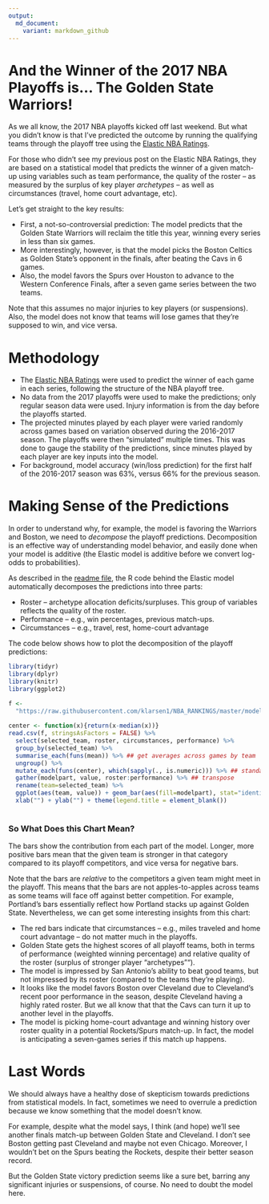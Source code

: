 ```yaml
---
output:
  md_document:
    variant: markdown_github
---
```

  
# And the Winner of the 2017 NBA Playoffs is... The Golden State Warriors!
  
As we all know, the 2017 NBA playoffs kicked off last weekend. But what you didn't know is that I've predicted the outcome by running the qualifying teams through the playoff tree using the [Elastic NBA Ratings](https://github.com/klarsen1/NBA_RANKINGS). 

For those who didn't see my previous post on the Elastic NBA Ratings, they are based on a statistical model that predicts the winner of a given match-up using variables such as team performance, the quality of the roster -- as measured by the surplus of key player *archetypes* -- as well as circumstances (travel, home court advantage, etc).

Let's get straight to the key results:

* First, a not-so-controversial prediction: The model predicts that the Golden State Warriors will reclaim the title this year, winning every series in less than six games.
* More interestingly, however, is that the model picks the Boston Celtics as Golden State's opponent in the finals, after beating the Cavs in 6 games.
* Also, the model favors the Spurs over Houston to advance to the Western Conference Finals, after a seven game series between the two teams.

Note that this assumes no major injuries to key players (or suspensions). Also, the model does not know that teams will lose games that they're supposed to win, and vice versa.

# Methodology

* The [Elastic NBA Ratings](https://github.com/klarsen1/NBA_RANKINGS) were used to predict the winner of each game in each series, following the structure of the NBA playoff tree.
* No data from the 2017 playoffs were used to make the predictions; only regular season data were used. Injury information is from the day before the playoffs started. 
* The projected minutes played by each player were varied randomly across games based on variation observed during the 2016-2017 season. The playoffs were then "simulated" multiple times. This was done to gauge the stability of the predictions, since minutes played by each player are key inputs into the model.
* For background, model accuracy (win/loss prediction) for the first half of the 2016-2017 season was 63%, versus 66% for the previous season.

# Making Sense of the Predictions

In order to understand why, for example, the model is favoring the Warriors and Boston, we need to *decompose* the playoff predictions. Decomposition is an effective way of understanding model behavior, and easily done when your model is additive (the Elastic model is additive before we convert log-odds to probabilities).

As described in the [readme file](https://github.com/klarsen1/NBA_RANKINGS), the R code behind the Elastic model automatically decomposes the predictions into three parts:
 
* Roster -- archetype allocation deficits/surpluses. This group of variables reflects the quality of the roster.
* Performance -- e.g., win percentages, previous match-ups.
* Circumstances -- e.g., travel, rest, home-court advantage
 
The code below shows how to plot the decomposition of the playoff predictions:
 
```r
library(tidyr)
library(dplyr)
library(knitr)
library(ggplot2)

f <-
  "https://raw.githubusercontent.com/klarsen1/NBA_RANKINGS/master/modeldetails/2017_playoff_decomp.CSV"
 
center <- function(x){return(x-median(x))}
read.csv(f, stringsAsFactors = FALSE) %>%
  select(selected_team, roster, circumstances, performance) %>%
  group_by(selected_team) %>%
  summarise_each(funs(mean)) %>% ## get averages across games by team
  ungroup() %>%
  mutate_each(funs(center), which(sapply(., is.numeric))) %>% ## standardize across teams
  gather(modelpart, value, roster:performance) %>% ## transpose
  rename(team=selected_team) %>%
  ggplot(aes(team, value)) + geom_bar(aes(fill=modelpart), stat="identity") + coord_flip() +
  xlab("") + ylab("") + theme(legend.title = element_blank())
 
```

### So What Does this Chart Mean?

The bars show the contribution from each part of the model. Longer, more positive bars mean that the given team is stronger in that category compared to its playoff competitors, and vice versa for negative bars. 

Note that the bars are *relative* to the competitors a given team might meet in the playoff. This means that the bars are not apples-to-apples across teams as some teams will face off against better competition. For example, Portland's bars essentially reflect how Portland stacks up against Golden State. Nevertheless, we can get some interesting insights from this chart:

* The red bars indicate that circumstances -- e.g., miles traveled and home court advantage -- do not matter much in the playoffs.
* Golden State gets the highest scores of all playoff teams, both in terms of performance (weighted winning percentage) and relative quality of the roster (surplus of stronger player "archetypes"").
* The model is impressed by San Antonio's ability to beat good teams, but not impressed by its roster (compared to the teams they're playing).
* It looks like the model favors Boston over Cleveland due to Cleveland's recent poor performance in the season, despite Cleveland having a highly rated roster. But we all know that that the Cavs can turn it up to another level in the playoffs.
* The model is picking home-court advantage and winning history over roster quality in a potential Rockets/Spurs match-up. In fact, the model is anticipating a seven-games series if this match up happens.

# Last Words

We should always have a healthy dose of skepticism towards predictions from statistical models. In fact, sometimes we need to overrule a prediction because we know something that the model doesn't know. 

For example, despite what the model says, I think (and hope) we'll see another finals match-up between Golden State and Cleveland. I don't see Boston getting past Cleveland and maybe not even Chicago. Moreover, I wouldn't bet on the Spurs beating the Rockets, despite their better season record. 

But the Golden State victory prediction seems like a sure bet, barring any significant injuries or suspensions, of course. No need to doubt the model here.

